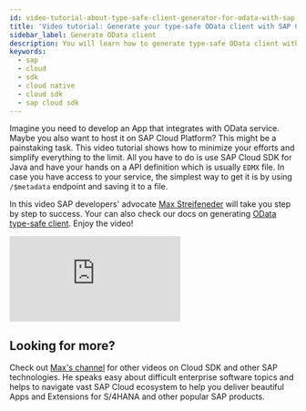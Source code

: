 ```yaml
---
id: video-tutorial-about-type-safe-client-generator-for-odata-with-sap-cloud-sdk-for-java
title: 'Video tutorial: Generate your type-safe OData client with SAP Cloud SDK for Java'
sidebar_label: Generate OData client
description: You will learn how to generate type-safe OData client with Cloud SDK for Java and learn about consuming Workflow service via its REST API on SAP Cloud Platform
keywords:
  - sap
  - cloud
  - sdk
  - cloud native
  - cloud sdk
  - sap cloud sdk
---
```


Imagine you need to develop an App that integrates with OData service.
Maybe you also want to host it on SAP Cloud Platform?
This might be a painstaking task.
This video tutorial shows how to minimize your efforts and simplify everything to the limit.
All you have to do is use SAP Cloud SDK for Java and have your hands on a API definition which is usually `EDMX` file.
In case you have access to your service, the simplest way to get it is by using `/$metadata` endpoint and saving it to a file.

In this video SAP developers' advocate [Max Streifeneder](https://www.youtube.com/channel/UCkzNZP9fzLxRyhnGT2ziSRw) will take you step by step to success.
Your can also check our docs on generating [OData type-safe client](../features/odata/generate-typed-odata-v2-and-v4-client-for-java).
Enjoy the video!

<div class="sdk-video-container">
  <iframe
    class="sdk-video"
    src="https://www.youtube.com/embed/NXuDRONdRTQ?start=2185"
    frameborder="0"
    allow="accelerometer; autoplay; encrypted-media; gyroscope; picture-in-picture"
    allowfullscreen
  ></iframe>
</div>

## Looking for more?

Check out [Max's channel](https://www.youtube.com/channel/UCkzNZP9fzLxRyhnGT2ziSRw) for other videos on Cloud SDK and other SAP technologies.
He speaks easy about difficult enterprise software topics and helps to navigate vast SAP Cloud ecosystem to help you deliver beautiful Apps and Extensions for S/4HANA and other popular SAP products.
